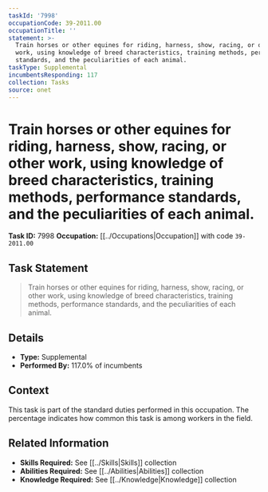 ```yaml
---
taskId: '7998'
occupationCode: 39-2011.00
occupationTitle: ''
statement: >-
  Train horses or other equines for riding, harness, show, racing, or other
  work, using knowledge of breed characteristics, training methods, performance
  standards, and the peculiarities of each animal.
taskType: Supplemental
incumbentsResponding: 117
collection: Tasks
source: onet
---
```

# Train horses or other equines for riding, harness, show, racing, or other work, using knowledge of breed characteristics, training methods, performance standards, and the peculiarities of each animal.

**Task ID:** 7998
**Occupation:** [[../Occupations|Occupation]] with code `39-2011.00`

## Task Statement

> Train horses or other equines for riding, harness, show, racing, or other work, using knowledge of breed characteristics, training methods, performance standards, and the peculiarities of each animal.

## Details

- **Type:** Supplemental
- **Performed By:** 117.0% of incumbents

## Context

This task is part of the standard duties performed in this occupation. The percentage indicates how common this task is among workers in the field.

## Related Information

- **Skills Required:** See [[../Skills|Skills]] collection
- **Abilities Required:** See [[../Abilities|Abilities]] collection
- **Knowledge Required:** See [[../Knowledge|Knowledge]] collection
